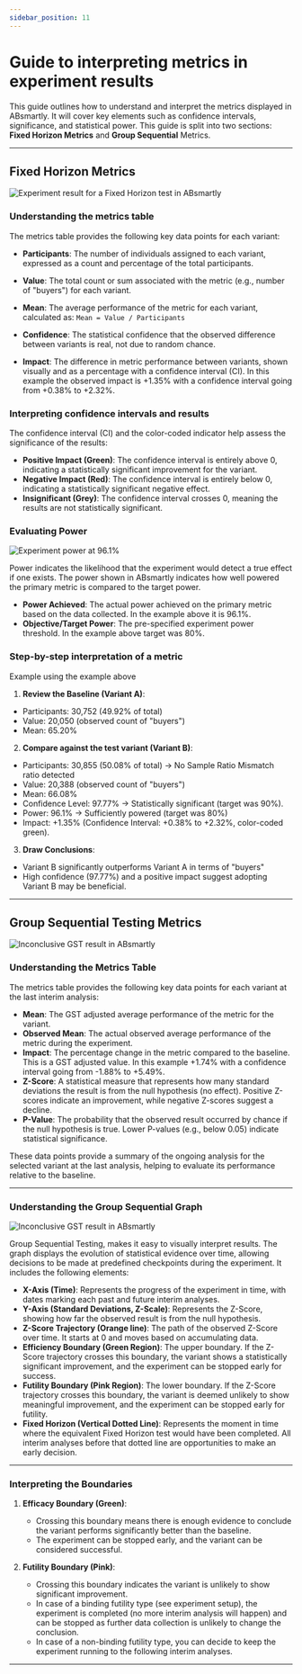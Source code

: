 ```yaml
---
sidebar_position: 11
---
```



# Guide to interpreting metrics in experiment results

This guide outlines how to understand and interpret the metrics displayed in ABsmartly. 
It will cover key elements such as confidence intervals, significance, and statistical power. 
This guide is split into two sections: **Fixed Horizon Metrics** and **Group Sequential** Metrics.

---

## Fixed Horizon Metrics

<Image img="experiment-results/fh-positive-result.png" alt="Experiment result for a Fixed Horizon test in ABsmartly" maxWidth="45rem" />

### Understanding the metrics table

The metrics table provides the following key data points for each variant:

- **Participants**: The number of individuals assigned to each variant, expressed as a count and percentage of the total participants. 
- **Value**: The total count or sum associated with the metric (e.g., number of "buyers") for each variant.
- **Mean**: The average performance of the metric for each variant, calculated as: `Mean = Value / Participants`


- **Confidence**: The statistical confidence that the observed difference between variants is real, not due to random chance. 
- **Impact**: The difference in metric performance between variants, shown visually and as a percentage with a confidence interval (CI). In this example the observed impact is +1.35% with a confidence interval going from +0.38% to +2.32%.

### Interpreting confidence intervals and results
The confidence interval (CI) and the color-coded indicator help assess the significance of the results: 
- **Positive Impact (Green)**: The confidence interval is entirely above 0, indicating a statistically significant improvement for the variant. 
- **Negative Impact (Red)**: The confidence interval is entirely below 0, indicating a statistically significant negative effect. 
- **Insignificant (Grey)**: The confidence interval crosses 0, meaning the results are not statistically significant. 

### Evaluating Power

<Image img="experiment-results/fh-power-96-1.png" alt="Experiment power at 96.1%" maxWidth="20rem" />

Power indicates the likelihood that the experiment would detect a true effect if one exists. The power shown in ABsmartly indicates how well powered the primary metric is compared to the target power.

- **Power Achieved**: The actual power achieved on the primary metric based on the data collected. In the example above it is 96.1%.
- **Objective/Target Power**: The pre-specified experiment power threshold. In the example above target was 80%.

### Step-by-step interpretation of a metric
Example using the example above
1. **Review the Baseline (Variant A)**:
- Participants: 30,752 (49.92% of total)
- Value: 20,050 (observed count of "buyers")
- Mean: 65.20% 

2. **Compare against the test variant (Variant B)**:
- Participants: 30,855 (50.08% of total) -> No Sample Ratio Mismatch ratio detected
- Value: 20,388 (observed count of "buyers")
- Mean: 66.08% 
- Confidence Level: 97.77% -> Statistically significant (target was 90%).
- Power: 96.1% -> Sufficiently powered (target was 80%)
- Impact: +1.35% (Confidence Interval: +0.38% to +2.32%, color-coded green).

3. **Draw Conclusions**:
- Variant B significantly outperforms Variant A in terms of "buyers"
- High confidence (97.77%) and a positive impact suggest adopting Variant B may be beneficial.

---

## Group Sequential Testing Metrics

<Image img="experiment-results/gst-inconclusive-result.png" alt="Inconclusive GST result in ABsmartly" maxWidth="45rem" />

### Understanding the Metrics Table

The metrics table provides the following key data points for each variant at the last interim analysis:

- **Mean**: The GST adjusted average performance of the metric for the variant.
- **Observed Mean**: The actual observed average performance of the metric during the experiment.
- **Impact**: The percentage change in the metric compared to the baseline. This is a GST adjusted value. In this example +1.74% with a confidence interval going from -1.88% to +5.49%.
- **Z-Score**: A statistical measure that represents how many standard deviations the result is from the null hypothesis (no effect). Positive Z-scores indicate an improvement, while negative Z-scores suggest a decline.
- **P-Value**: The probability that the observed result occurred by chance if the null hypothesis is true. Lower P-values (e.g., below 0.05) indicate statistical significance.

These data points provide a summary of the ongoing analysis for the selected variant at the last analysis, helping to evaluate its performance relative to the baseline.

---

### Understanding the Group Sequential Graph

<Image img="experiment-results/gst-inconclusive-result.png" alt="Inconclusive GST result in ABsmartly" maxWidth="45rem" />

Group Sequential Testing, makes it easy to visually interpret results. The graph displays the evolution of statistical evidence over time, allowing decisions to be made at predefined checkpoints during the experiment. It includes the following elements:

- **X-Axis (Time)**: Represents the progress of the experiment in time, with dates marking each past and future interim analyses.
- **Y-Axis (Standard Deviations, Z-Scale)**: Represents the Z-Score, showing how far the observed result is from the null hypothesis.
- **Z-Score Trajectory (Orange line)**: The path of the observed Z-Score over time. It starts at 0 and moves based on accumulating data.
- **Efficiency Boundary (Green Region)**: The upper boundary. If the Z-Score trajectory crosses this boundary, the variant shows a statistically significant improvement, and the experiment can be stopped early for success.
- **Futility Boundary (Pink Region)**: The lower boundary. If the Z-Score trajectory crosses this boundary, the variant is deemed unlikely to show meaningful improvement, and the experiment can be stopped early for futility. 
- **Fixed Horizon (Vertical Dotted Line)**: Represents the moment in time where the equivalent Fixed Horizon test would have been completed. All interim analyses before that dotted line are opportunities to make an early decision.

---
### Interpreting the Boundaries
1. **Efficacy Boundary (Green)**:
   - Crossing this boundary means there is enough evidence to conclude the variant performs significantly better than the baseline.
   - The experiment can be stopped early, and the variant can be considered successful.

2. **Futility Boundary (Pink)**:
   - Crossing this boundary indicates the variant is unlikely to show significant improvement.
   - In case of a binding futility type (see experiment setup), the experiment is completed (no more interim analysis will happen) and can be stopped as further data collection is unlikely to change the conclusion. 
   - In case of a non-binding futility type, you can decide to keep the experiment running to the following interim analyses.

---


